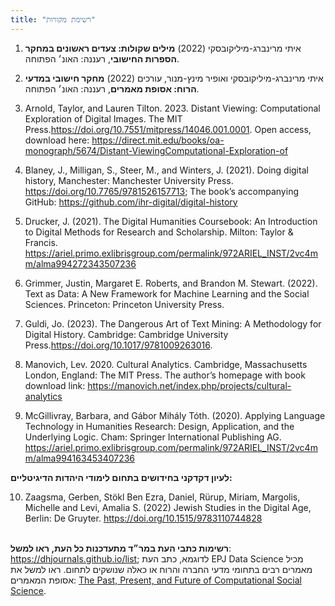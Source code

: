 ```yaml
---
title: "רשימת מקורות"
---
```


1.  איתי מרינברג-מיליקובסקי (2022) **מילים שקולות: צעדים ראשונים במחקר הספרות החישובי**, רעננה: האונ׳ הפתוחה.

2.  איתי מרינברג-מיליקובסקי ואופיר מינץ-מנור, עורכים (2022) **מחקר חישובי במדעי הרוח: אסופת מאמרים**, רעננה: האונ׳ הפתוחה.

3.  Arnold, Taylor, and Lauren Tilton. 2023. Distant Viewing: Computational Exploration of Digital Images. The MIT Press.<https://doi.org/10.7551/mitpress/14046.001.0001>. Open access, download here: <https://direct.mit.edu/books/oa-monograph/5674/Distant-ViewingComputational-Exploration-of>  

4.  Blaney, J., Milligan, S., Steer, M., and Winters, J. (2021). Doing digital history, Manchester: Manchester University Press. <https://doi.org/10.7765/9781526157713>; The book's accompanying GitHub: <https://github.com/ihr-digital/digital-history>

5.  Drucker, J. (2021). The Digital Humanities Coursebook: An Introduction to Digital Methods for Research and Scholarship. Milton: Taylor & Francis. <https://ariel.primo.exlibrisgroup.com/permalink/972ARIEL_INST/2vc4mm/alma994272343507236> 

6.  Grimmer, Justin, Margaret E. Roberts, and Brandon M. Stewart. (2022). Text as Data: A New Framework for Machine Learning and the Social Sciences. Princeton: Princeton University Press.

7.  Guldi, Jo. (2023). The Dangerous Art of Text Mining: A Methodology for Digital History. Cambridge: Cambridge University Press.<https://doi.org/10.1017/9781009263016>.

8.  Manovich, Lev. 2020. Cultural Analytics. Cambridge, Massachusetts London, England: The MIT Press. The author's homepage with book download link: <https://manovich.net/index.php/projects/cultural-analytics> 

9.  McGillivray, Barbara, and Gábor Mihály Tóth. (2020). Applying Language Technology in Humanities Research: Design, Application, and the Underlying Logic. Cham: Springer International Publishing AG. <https://ariel.primo.exlibrisgroup.com/permalink/972ARIEL_INST/2vc4mm/alma994163453407236>

**לעיון דקדקני בחידושים בתחום לימודי היהדות הדיגיטליים:**

10. Zaagsma, Gerben, Stökl Ben Ezra, Daniel, Rürup, Miriam, Margolis, Michelle and Levi, Amalia S. (2022) Jewish Studies in the Digital Age, Berlin: De Gruyter. <https://doi.org/10.1515/9783110744828>

\
**רשימות כתבי העת במר״ד מתעדכנות כל העת, ראו למשל**: <https://dhjournals.github.io/list>; לדוגמא, כתב העת EPJ Data Science מכיל מאמרים רבים בתחומי מדעי החברה והרוח או כאלה שנושקים לתחום. ראו למשל את אסופת המאמרים: [The Past, Present, and Future of Computational Social Science](https://epjdatascience.springeropen.com/ppfcss).
